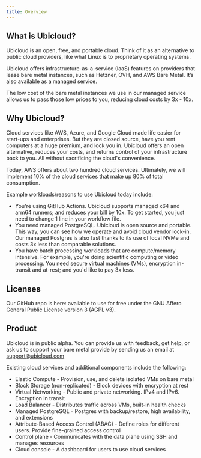 ```yaml
---
title: Overview
---
```



<Callout text="Reduce costs. Avoid lock-in. Win back your infrastructure." />

## What is Ubicloud?

Ubicloud is an open, free, and portable cloud. Think of it as an alternative to public cloud providers, like what Linux is to proprietary operating systems.

Ubicloud offers infrastructure-as-a-service (IaaS) features on providers that lease bare metal instances, such as Hetzner, OVH, and AWS Bare Metal. It’s also available as a managed service.

The low cost of the bare metal instances we use in our managed service allows us to pass those low prices to you, reducing cloud costs by 3x - 10x.

## Why Ubicloud?

Cloud services like AWS, Azure, and Google Cloud made life easier for start-ups and enterprises. But they are closed source, have you rent computers at a huge premium, and lock you in. Ubicloud offers an open alternative, reduces your costs, and returns control of your infrastructure back to you. All without sacrificing the cloud's convenience.

Today, AWS offers about two hundred cloud services. Ultimately, we will implement 10% of the cloud services that make up 80% of total consumption.

Example workloads/reasons to use Ubicloud today include:
- You're using GitHub Actions. Ubicloud supports managed x64 and arm64 runners; and reduces your bill by 10x. To get started, you just need to change 1 line in your workflow file.
- You need managed PostgreSQL. Ubicloud is open source and portable. This way, you can see how we operate and avoid cloud vendor lock-in. Our managed Postgres is also fast thanks to its use of local NVMe and costs 3x less than comparable solutions.
- You have batch processing workloads that are compute/memory intensive. For example, you're doing scientific computing or video processing. You need secure virtual machines (VMs), encryption in-transit and at-rest; and you'd like to pay 3x less.

## Licenses

Our GitHub repo is here: <Link url="https://github.com/ubicloud/ubicloud"/> available to use for free under the GNU Affero General Public License version 3 (AGPL v3).

## Product
Ubicloud is in public alpha. You can provide us with feedback, get help, or ask us to support your bare metal provide by sending us an email at [support@ubicloud.com](mailto:support@ubicloud.com)

‍Existing cloud services and additional components include the following:
  - Elastic Compute - Provision, use, and delete isolated VMs on bare metal
  - Block Storage (non-replicated) - Block devices with encryption at rest
  - Virtual Networking - Public and private networking. IPv4 and IPv6. Encryption in transit
  - Load Balancer - Distributes traffic across VMs, built-in health checks
  - Managed PostgreSQL - Postgres with backup/restore, high availability, and extensions
  - Attribute-Based Access Control (ABAC) - Define roles for different users. Provide fine-grained access control
  - Control plane - Communicates with the data plane using SSH and manages resources
  - Cloud console - A dashboard for users to use cloud services
